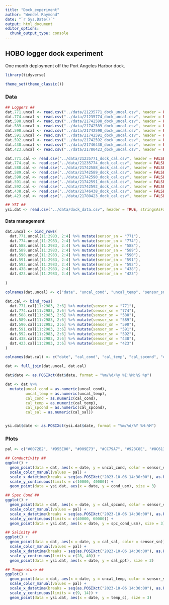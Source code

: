 ```yaml
---
title: "Dock_experiment"
author: "Wendel Raymond"
date: "`r Sys.Date()`"
output: html_document
editor_options: 
  chunk_output_type: console
---
```

## HOBO logger dock experiment
One month deployment off the Port Angeles Harbor dock.

```r
library(tidyverse)

theme_set(theme_classic())
```


### Data
```r
## Loggers ##
dat.771.uncal <- read.csv("../data/21235771_dock_uncal.csv", header = FALSE, stringsAsFactors = FALSE)
dat.774.uncal <- read.csv("../data/21235774_dock_uncal.csv", header = FALSE, stringsAsFactors = FALSE)
dat.588.uncal <- read.csv("../data/21742588_dock_uncal.csv", header = FALSE, stringsAsFactors = FALSE)
dat.589.uncal <- read.csv("../data/21742589_dock_uncal.csv", header = FALSE, stringsAsFactors = FALSE)
dat.590.uncal <- read.csv("../data/21742590_dock_uncal.csv", header = FALSE, stringsAsFactors = FALSE)
dat.591.uncal <- read.csv("../data/21742591_dock_uncal.csv", header = FALSE, stringsAsFactors = FALSE)
dat.592.uncal <- read.csv("../data/21742592_dock_uncal.csv", header = FALSE, stringsAsFactors = FALSE)
dat.438.uncal <- read.csv("../data/21746438_dock_uncal.csv", header = FALSE, stringsAsFactors = FALSE)
dat.423.uncal <- read.csv("../data/21780423_dock_uncal.csv", header = FALSE, stringsAsFactors = FALSE)

dat.771.cal <- read.csv("../data/21235771_dock_cal.csv", header = FALSE, stringsAsFactors = FALSE)
dat.774.cal <- read.csv("../data/21235774_dock_cal.csv", header = FALSE, stringsAsFactors = FALSE)
dat.588.cal <- read.csv("../data/21742588_dock_cal.csv", header = FALSE, stringsAsFactors = FALSE)
dat.589.cal <- read.csv("../data/21742589_dock_cal.csv", header = FALSE, stringsAsFactors = FALSE)
dat.590.cal <- read.csv("../data/21742590_dock_cal.csv", header = FALSE, stringsAsFactors = FALSE)
dat.591.cal <- read.csv("../data/21742591_dock_cal.csv", header = FALSE, stringsAsFactors = FALSE)
dat.592.cal <- read.csv("../data/21742592_dock_cal.csv", header = FALSE, stringsAsFactors = FALSE)
dat.438.cal <- read.csv("../data/21746438_dock_cal.csv", header = FALSE, stringsAsFactors = FALSE)
dat.423.cal <- read.csv("../data/21780423_dock_cal.csv", header = FALSE, stringsAsFactors = FALSE)

## YSI ##
ysi.dat <- read.csv("../data/dock_data.csv", header = TRUE, stringsAsFactors = FALSE)
```

#### Data management
```r
dat.uncal <- bind_rows(
  dat.771.uncal[11:2983, 2:4] %>% mutate(sensor_sn = "771"),
  dat.774.uncal[11:2983, 2:4] %>% mutate(sensor_sn = "774"),
  dat.588.uncal[11:2983, 2:4] %>% mutate(sensor_sn = "588"),
  dat.589.uncal[11:2983, 2:4] %>% mutate(sensor_sn = "589"),
  dat.590.uncal[11:2983, 2:4] %>% mutate(sensor_sn = "590"),
  dat.591.uncal[11:2983, 2:4] %>% mutate(sensor_sn = "591"),
  dat.592.uncal[11:2983, 2:4] %>% mutate(sensor_sn = "592"),
  dat.438.uncal[11:2983, 2:4] %>% mutate(sensor_sn = "438"),
  dat.423.uncal[11:2983, 2:4] %>% mutate(sensor_sn = "423")
  
)

colnames(dat.uncal) <- c("date", "uncal_cond", "uncal_temp", "sensor_sn")

dat.cal <- bind_rows(
  dat.771.cal[11:2983, 2:6] %>% mutate(sensor_sn = "771"),
  dat.774.cal[11:2983, 2:6] %>% mutate(sensor_sn = "774"),
  dat.588.cal[11:2983, 2:6] %>% mutate(sensor_sn = "588"),
  dat.589.cal[11:2983, 2:6] %>% mutate(sensor_sn = "589"),
  dat.590.cal[11:2983, 2:6] %>% mutate(sensor_sn = "590"),
  dat.591.cal[11:2983, 2:6] %>% mutate(sensor_sn = "591"),
  dat.592.cal[11:2983, 2:6] %>% mutate(sensor_sn = "592"),
  dat.438.cal[11:2983, 2:6] %>% mutate(sensor_sn = "438"),
  dat.423.cal[11:2983, 2:6] %>% mutate(sensor_sn = "423")
)

colnames(dat.cal) <- c("date", "cal_cond", "cal_temp", "cal_spcond", "cal_sal", "sensor_sn")

dat <- full_join(dat.uncal, dat.cal)

dat$date <- as.POSIXct(dat$date, format = "%m/%d/%y %I:%M:%S %p")

dat <- dat %>% 
  mutate(uncal_cond = as.numeric(uncal_cond),
         uncal_temp = as.numeric(uncal_temp),
         cal_cond = as.numeric(cal_cond),
         cal_temp = as.numeric(cal_temp),
         cal_spcond = as.numeric(cal_spcond),
         cal_sal = as.numeric(cal_sal))


ysi.dat$date <- as.POSIXct(ysi.dat$date, format = "%m/%d/%Y %H:%M")  
```

### Plots

```r
pal <- c("#0072B2", "#D55E00", "#009E73", "#CC79A7", "#923C8E", "#8C613C", "#E12F61", "#55B4E9", "#666666")

## Conductivity ##
ggplot() +
  geom_point(data = dat, aes(x = date, y = uncal_cond, color = sensor_sn)) +
  scale_color_manual(values = pal) +
  scale_x_datetime(breaks = seq(as.POSIXct("2023-10-06 14:30:00"), as.POSIXct("2023-11-06 13:00:00"), "1 day"), date_labels = "%d", limits = c(as.POSIXct("2023-10-06 14:30:00"), as.POSIXct("2023-11-06 13:00:00"))) +
  scale_y_continuous(limits = c(10000, 40000)) +
  geom_point(data = ysi.dat, aes(x = date, y = cond_usm), size = 3)

## Spec Cond ##
ggplot() +
  geom_point(data = dat, aes(x = date, y = cal_spcond, color = sensor_sn)) +
  scale_color_manual(values = pal) +
  scale_x_datetime(breaks = seq(as.POSIXct("2023-10-06 14:30:00"), as.POSIXct("2023-11-06 13:00:00"), "1 day"), date_labels = "%d", limits = c(as.POSIXct("2023-10-06 14:30:00"), as.POSIXct("2023-11-06 13:00:00"))) +
  scale_y_continuous(limits = c(40000, 60000)) +
  geom_point(data = ysi.dat, aes(x = date, y = spc_cond_usm), size = 3)

## Salinity ##
ggplot() +
  geom_point(data = dat, aes(x = date, y = cal_sal, color = sensor_sn)) +
  scale_color_manual(values = pal) +
  scale_x_datetime(breaks = seq(as.POSIXct("2023-10-06 14:30:00"), as.POSIXct("2023-11-06 13:00:00"), "1 day"), date_labels = "%d", limits = c(as.POSIXct("2023-10-06 14:30:00"), as.POSIXct("2023-11-06 13:00:00"))) +
  scale_y_continuous(limits = c(28, 40)) +
  geom_point(data = ysi.dat, aes(x = date, y = sal_ppt), size = 3)

## Temperature ##
ggplot() +
  geom_point(data = dat, aes(x = date, y = uncal_temp, color = sensor_sn)) +
  scale_color_manual(values = pal) +
  scale_x_datetime(breaks = seq(as.POSIXct("2023-10-06 14:30:00"), as.POSIXct("2023-11-06 13:00:00"), "1 day"), date_labels = "%d", limits = c(as.POSIXct("2023-10-06 14:30:00"), as.POSIXct("2023-11-06 13:00:00"))) +
  scale_y_continuous(limits = c(9, 14)) +
  geom_point(data = ysi.dat, aes(x = date, y = temp_c), size = 3)
```


```r
```

